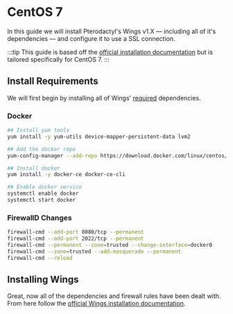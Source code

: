 # CentOS 7
In this guide we will install Pterodactyl's Wings v1.X — including all of it's dependencies — and configure it to use a SSL connection.

<TOCInline toc={toc} />

:::tip
This guide is based off the [official installation documentation](../../documentation/wings/installing.md) but is tailored specifically for CentOS 7.
:::

## Install Requirements
We will first begin by installing all of Wings' [required](../../documentation/wings/installing.md#dependencies) dependencies.

### Docker

```bash
## Install yum tools
yum install -y yum-utils device-mapper-persistent-data lvm2

## Add the docker repo
yum-config-manager --add-repo https://download.docker.com/linux/centos/docker-ce.repo

## Install docker
yum install -y docker-ce docker-ce-cli

## Enable docker service
systemctl enable docker
systemctl start docker
```

### FirewallD Changes
```bash
firewall-cmd --add-port 8080/tcp --permanent
firewall-cmd --add-port 2022/tcp --permanent
firewall-cmd --permanent --zone=trusted --change-interface=docker0
firewall-cmd --zone=trusted --add-masquerade --permanent
firewall-cmd --reload
```

## Installing Wings
Great, now all of the dependencies and firewall rules have been dealt with. From here follow the [official Wings installation documentation](../../documentation/wings/installing.md#enabling-swap).
